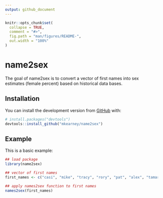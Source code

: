 ```yaml
---
output: github_document
---
```


<!-- README.md is generated from README.Rmd. Please edit that file -->

```r
knitr::opts_chunk$set(
  collapse = TRUE,
  comment = "#>",
  fig.path = "man/figures/README-",
  out.width = "100%"
)
```
# name2sex

The goal of name2sex is to convert a vector of first names into sex estimates (female percent) based on historical data bases.

## Installation

You can install the development version from [GitHub](https://github.com/) with:

``` r
# install.packages("devtools")
devtools::install_github("mkearney/name2sex")
```
## Example

This is a basic example:

```r
## load package
library(name2sex)

## vector of first names
first_names <- c("casi", "mike", "tracy", "rory", "pat", "alex", "tamar")

## apply names2sex function to first names
names2sex(first_names)
```

